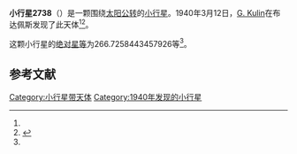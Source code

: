 {{Infobox planet
| bgcolour = #FFFFC0
| name = 2738 Viracocha
| symbol = 
| image = 
| caption = 
| discovery = yes
| discovery_ref = 
| discoverer = [[G._Kulin|G. Kulin]]
| discovery_site = [[布达佩斯|布达佩斯]] 
| discovered = 1940年3月12日
| designations = yes
| mp_name = 
| named_after = 
| alt_names = 1940 EC/ 1949 FC1 / 1954 LK / 1971 BL1 / 1974 XZ / 1976 GN5 / 1978 TD3
| mp_category = [[主带小行星|主带小行星]]
| orbit_ref = <ref name="a">[http://ssd.jpl.nasa.gov/sbdb.cgi?sstr=2738 2738 Viracocha] {{Wayback|url=http://ssd.jpl.nasa.gov/sbdb.cgi?sstr=2738 |date=20200921011300 }}，小行星數據庫瀏覽器（JPL Small-Body Database Browser）－[[美国国家航空航天局|美国国家航空航天局]]喷气推进实验室</ref>
| epoch = 2456400.5 (2013年4月18日更新)
| aphelion = {{convert|3.031656537082788|AU|km|3|abbr=on|lk=out}}
| perihelion = {{convert|2.407476161059069|AU|km|3|abbr=on}}
| semimajor = {{convert|2.719566349070929|AU|km|3|abbr=on}}
| eccentricity = 0.114757336
| period = 1638.128307 [[日|日]]<br />4.48[[儒略年|儒略年]]
| avg_speed = 
| inclination = 1.115441713688896
| asc_node = 290.8270434718279
| mean_anomaly = 
| arg_peri = 266.7258443457926
| satellites = 
| physical_characteristics = yes
| dimensions = 
| mass = 
| density = 
| surface_grav = 
| escape_velocity = 
| sidereal_day = 
| axial_tilt = 
| pole_ecliptic_lat = 
| pole_ecliptic_lon = 
| albedo = 
| temperatures= 
| temp_name1 = 
| mean_temp_1 = 
| max_temp_1 = 
| temp_name2 = 
| max_temp_2 = 
| spectral_type = 
| abs_magnitude = 266.7258443457926
}}

'''小行星2738'''（{{lang-en|2738 Viracocha}}）是一颗围绕[[太阳|太阳]][[公转|公转]]的[[小行星|小行星]]。1940年3月12日，[[G._Kulin|G. Kulin]]在布达佩斯发现了此天体<ref name="a" /><ref>{{cite news|title=小行星列表|url=http://cfa-www.harvard.edu/iau/lists/NumberedMPs.txt|accessdate=2013-07-08|newspaper=哈佛大学|archive-date=2008-05-17|archive-url=https://web.archive.org/web/20080517010638/http://cfa-www.harvard.edu/iau/lists/NumberedMPs.txt|dead-url=no}}</ref>。

这颗小行星的[[绝对星等|绝对星等]]为266.7258443457926等<ref name="a" />。

==参考文献==
{{reflist}}
{{Minor Planet Number|[[小行星2737|小行星2737]]|[[小行星2739|小行星2739]]}}

{{小天体}}

[[Category:小行星带天体|Category:小行星带天体]]
[[Category:1940年发现的小行星|Category:1940年发现的小行星]]

{{asteroid-stub}}